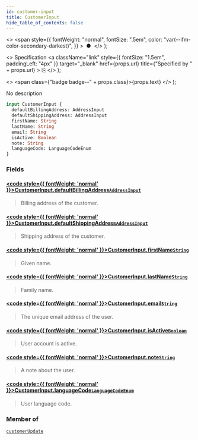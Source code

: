 ```yaml
---
id: customer-input
title: CustomerInput
hide_table_of_contents: false
---
```


  <>
    <span
      style={{
        fontWeight: "normal",
        fontSize: ".5em",
        color: "var(--ifm-color-secondary-darkest)",
      }}
    >
      &nbsp;●&nbsp;
    </span>
  </>
);

  <>
    Specification
    <a
      className="link"
      style={{ fontSize: "1.5em", paddingLeft: "4px" }}
      target="\_blank"
      href={props.url}
      title={"Specified by " + props.url}
    >
      ⎘
    </a>
  </>
);

  <>
    <span class={"badge badge--" + props.class}>{props.text}</span>
  </>
);

No description

```graphql
input CustomerInput {
  defaultBillingAddress: AddressInput
  defaultShippingAddress: AddressInput
  firstName: String
  lastName: String
  email: String
  isActive: Boolean
  note: String
  languageCode: LanguageCodeEnum
}
```

### Fields

#### [<code style={{ fontWeight: 'normal' }}>CustomerInput.<b>defaultBillingAddress</b></code>](#)<Bullet />[`AddressInput`](../../api-reference/inputs/address-input) <Badge class="secondary" text="input"/>

> Billing address of the customer.

#### [<code style={{ fontWeight: 'normal' }}>CustomerInput.<b>defaultShippingAddress</b></code>](#)<Bullet />[`AddressInput`](../../api-reference/inputs/address-input) <Badge class="secondary" text="input"/>

> Shipping address of the customer.

#### [<code style={{ fontWeight: 'normal' }}>CustomerInput.<b>firstName</b></code>](#)<Bullet />[`String`](../../api-reference/scalars/string) <Badge class="secondary" text="scalar"/>

> Given name.

#### [<code style={{ fontWeight: 'normal' }}>CustomerInput.<b>lastName</b></code>](#)<Bullet />[`String`](../../api-reference/scalars/string) <Badge class="secondary" text="scalar"/>

> Family name.

#### [<code style={{ fontWeight: 'normal' }}>CustomerInput.<b>email</b></code>](#)<Bullet />[`String`](../../api-reference/scalars/string) <Badge class="secondary" text="scalar"/>

> The unique email address of the user.

#### [<code style={{ fontWeight: 'normal' }}>CustomerInput.<b>isActive</b></code>](#)<Bullet />[`Boolean`](../../api-reference/scalars/boolean) <Badge class="secondary" text="scalar"/>

> User account is active.

#### [<code style={{ fontWeight: 'normal' }}>CustomerInput.<b>note</b></code>](#)<Bullet />[`String`](../../api-reference/scalars/string) <Badge class="secondary" text="scalar"/>

> A note about the user.

#### [<code style={{ fontWeight: 'normal' }}>CustomerInput.<b>languageCode</b></code>](#)<Bullet />[`LanguageCodeEnum`](../../api-reference/enums/language-code-enum) <Badge class="secondary" text="enum"/>

> User language code.

### Member of

[`customerUpdate`](../../api-reference/mutations/customer-update) <Badge class="secondary" text="mutation"/>
